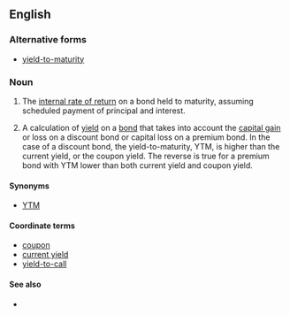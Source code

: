 ==English==

===Alternative forms===
* [[yield-to-maturity]] {{qualifier|attributive use}}

===Noun===
{{en-noun|sg=[[yield]] [[to]] [[maturity]]|yields to maturity}}

# {{finance}} The [[internal rate of return]] on a bond held to maturity, assuming scheduled payment of principal and interest.
# {{legal}} A calculation of [[yield]] on a [[bond]] that takes into account the [[capital gain]] or loss on a discount bond or capital loss on a premium bond. In the case of a discount bond, the yield-to-maturity, YTM, is higher than the current yield, or the coupon yield. The reverse is true for a premium bond with YTM lower than both current yield and coupon yield.

====Synonyms====
* [[YTM]]

====Coordinate terms====
* [[coupon]]
* [[current yield]]
* [[yield-to-call]]

====See also====
* {{pedialite}}